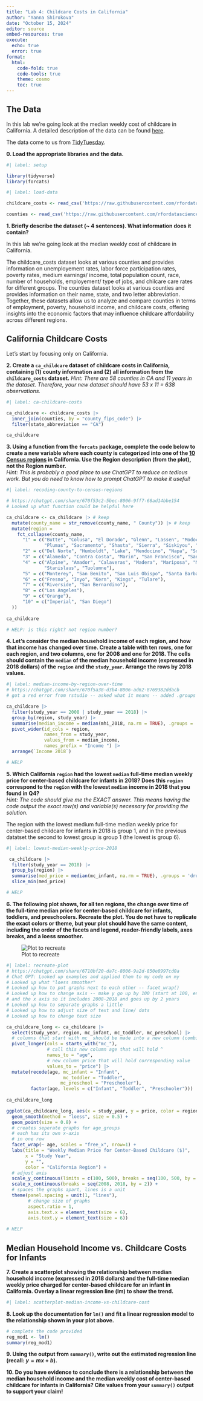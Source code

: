 ```yaml
---
title: "Lab 4: Childcare Costs in California"
author: "Yanna Shirokova"
date: "October 15, 2024"
editor: source
embed-resources: true
execute:
  echo: true
  error: true
format: 
  html:
    code-fold: true
    code-tools: true
    theme: cosmo
    toc: true
---
```


## The Data

In this lab we're going look at the median weekly cost of childcare in
California. A detailed description of the data can be found [here](https://github.com/rfordatascience/tidytuesday/blob/master/data/2023/2023-05-09/readme.md).

The data come to us from [TidyTuesday](https://github.com/rfordatascience/tidytuesday).

**0. Load the appropriate libraries and the data.**

```r
#| label: setup

library(tidyverse)
library(forcats)
```

```r
#| label: load-data

childcare_costs <- read_csv('https://raw.githubusercontent.com/rfordatascience/tidytuesday/master/data/2023/2023-05-09/childcare_costs.csv')

counties <- read_csv('https://raw.githubusercontent.com/rfordatascience/tidytuesday/master/data/2023/2023-05-09/counties.csv')
```

**1. Briefly describe the dataset (~ 4 sentences). What information does it contain?**

In this lab we’re going look at the median weekly cost of childcare in California.

The childcare_costs dataset looks at various counties and provides information on
unemployement rates, labor force participation rates, poverty rates, medium earnings/
income, total population count, race, number of households, employement/ type of jobs, 
and chilcare care rates for different groups. The counties dataset looks at various 
counties and provides information on their name, state, and two letter abbreviation. 
Together, these datasets allow us to analyze and compare counties in terms of 
employment, poverty, household income, and childcare costs, offering insights into 
the economic factors that may influence childcare affordability across different 
regions.

## California Childcare Costs

Let's start by focusing only on California. 

**2. Create a `ca_childcare` dataset of childcare costs in California, containing (1) county information and (2) all information from the `childcare_costs` dataset.** 
*Hint: There are 58 counties in CA and 11 years in the dataset. Therefore, your new dataset should have 53 x 11 = 638 observations.*

```r
#| label: ca-childcare-costs

ca_childcare <- childcare_costs |>
  inner_join(counties, by = "county_fips_code") |>
  filter(state_abbreviation == "CA")

ca_childcare

```

**3. Using a function from the `forcats` package, complete the code below to create a new variable where each county is categorized into one of the [10 Census regions](https://census.ca.gov/regions/) in California. Use the Region description (from the plot), not the Region number.**  
*Hint: This is probably a good place to use ChatGPT to reduce on tedious work. But you do need to know how to prompt ChatGPT to make it useful!*

```r
#| label: recoding-county-to-census-regions

# https://chatgpt.com/share/670f53c2-5bec-8006-9ff7-68ad14bbe154
# Looked up what function could be helpful here

ca_childcare <- ca_childcare |> # keep
  mutate(county_name = str_remove(county_name, " County")) |> # keep
  mutate(region = 
    fct_collapse(county_name,
      "1" = c("Butte", "Colusa", "El Dorado", "Glenn", "Lassen", "Modoc", "Nevada", "Placer", 
              "Plumas", "Sacramento", "Shasta", "Sierra", "Siskiyou", "Sutter", "Tehama", "Yolo", "Yuba"),
      "2" = c("Del Norte", "Humboldt", "Lake", "Mendocino", "Napa", "Sonoma", "Trinity"),
      "3" = c("Alameda", "Contra Costa", "Marin", "San Francisco", "San Mateo", "Santa Clara", "Solano"),
      "4" = c("Alpine", "Amador", "Calaveras", "Madera", "Mariposa", "Merced", "Mono", "San Joaquin", 
              "Stanislaus", "Tuolumne"),
      "5" = c("Monterey", "San Benito", "San Luis Obispo", "Santa Barbara", "Santa Cruz", "Ventura"),
      "6" = c("Fresno", "Inyo", "Kern", "Kings", "Tulare"),
      "7" = c("Riverside", "San Bernardino"),
      "8" = c("Los Angeles"),
      "9" = c("Orange"),
      "10" = c("Imperial", "San Diego")
  ))
  
ca_childcare

# HELP: is this right? not region number? 
```


**4. Let's consider the median household income of each region, and how that income has changed over time. Create a table with ten rows, one for each region, and two columns, one for 2008 and one for 2018. The cells should contain the `median` of the median household income (expressed in 2018 dollars) of the `region` and the `study_year`. Arrange the rows by 2018 values.**

```r
#| label: median-income-by-region-over-time
# https://chatgpt.com/share/670f5a38-d3b4-8006-ad62-8769382ddacb
# got a red error from rstudio -- asked what it means -- added .groups = 'drop'

ca_childcare |>
  filter(study_year == 2008 | study_year == 2018) |>
  group_by(region, study_year) |>
  summarise(median_income = median(mhi_2018, na.rm = TRUE), .groups = 'drop') |>
  pivot_wider(id_cols = region,
              names_from = study_year, 
              values_from = median_income, 
              names_prefix = "Income ") |>
  arrange(`Income 2018`)

# HELP
```


**5. Which California `region` had the lowest `median` full-time median weekly price for center-based childcare for infants in 2018? Does this `region` correspond to the `region` with the lowest `median` income in 2018 that you found in Q4?**  
*Hint: The code should give me the EXACT answer. This means having the code output the exact row(s) and variable(s) necessary for providing the solution.*

The region with the lowest medium full-time median weekly price for center-based 
childcare for infants in 2018 is group 1, and in the previous datatset the 
second to lowest group is group 1 (the lowest is group 6).

```r
#| label: lowest-median-weekly-price-2018

 ca_childcare |>
  filter(study_year == 2018) |>
  group_by(region) |>
  summarise(med_price = median(mc_infant, na.rm = TRUE), .groups = 'drop') |>
  slice_min(med_price)

# HELP
```

**6. The following plot shows, for all ten regions, the change over time of the full-time median price for center-based childcare for infants, toddlers, and preschoolers. Recreate the plot. You do not have to replicate the exact colors or theme, but your plot should have the same content, including the order of the facets and legend, reader-friendly labels, axes breaks, and a loess smoother.**

![Plot to recreate](https://atheobold.github.io/groupworthy-data-science/labs/instructions/images/lab-4-recreate-plot.png)

```r
#| label: recreate-plot
# https://chatgpt.com/share/6710bf20-da7c-8006-9a2d-850e8997cd0a
# Chat GPT: Looked up examples and applied them to my code on my
# Looked up what "loess smoother"
# Looked up how to put graphs next to each other -- facet_wrap()
# Looked up how to change axis -- make y go up by 100 (start at 100, end at 500)
# and the x axis so it includes 2008-2018 and goes up by 2 years
# Looked up how to separate graphs a little
# Looked up how to adjust size of text and line/ dots
# Looked up how to change text size

ca_childcare_long <- ca_childcare |>
  select(study_year, region, mc_infant, mc_toddler, mc_preschool) |>
  # columns that start with mc_ should be made into a new column (combined)
  pivot_longer(cols = starts_with("mc_"), 
               # call this new column age that will hold ^ 
               names_to = "age", 
               # new column price that will hold corresponding value
               values_to = "price") |>
  mutate(recode(age, mc_infant = "Infant", 
                     mc_toddler = "Toddler", 
                    mc_preschool = "Preschooler"),
         factor(age, levels = c("Infant", "Toddler", "Preschooler")))
 
ca_childcare_long

ggplot(ca_childcare_long, aes(x = study_year, y = price, color = region)) +
  geom_smooth(method = "loess", size = 0.5) +  
  geom_point(size = 0.8) + 
  # creates seperate graphs for age_groups
  # each has its own x-axis
  # in one row 
  facet_wrap(~ age, scales = "free_x", nrow=1) +  
  labs(title = "Weekly Median Price for Center-Based Childcare ($)",
       x = "Study Year",
       y = "",
       color = "California Region") +
  # adjust axis
  scale_y_continuous(limits = c(100, 500), breaks = seq(100, 500, by = 100)) +
  scale_x_continuous(breaks = seq(2008, 2018, by = 2)) +
  # spaces the graphs apart, lines is a unit
  theme(panel.spacing = unit(1, "lines"), 
        # change size of graphs
        aspect.ratio = 1, 
        axis.text.x = element_text(size = 6), 
        axis.text.y = element_text(size = 6)) 
  
# HELP
```


## Median Household Income vs. Childcare Costs for Infants

**7. Create a scatterplot showing the relationship between median household income (expressed in 2018 dollars) and the full-time median weekly price charged for center-based childcare for an infant in California. Overlay a linear regression line (lm) to show the trend.**

```r
#| label: scatterplot-median-income-vs-childcare-cost

```

**8. Look up the documentation for `lm()` and fit a linear regression model to the relationship shown in your plot above.**

```r
# complete the code provided
reg_mod1 <- lm()
summary(reg_mod1)
```

**9. Using the output from `summary()`, write out the estimated regression line (recall: $y = mx + b$).**

**10. Do you have evidence to conclude there is a relationship between the median household income and the median weekly cost of center-based childcare for infants in California? Cite values from your `summary()` output to support your claim!**
